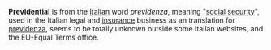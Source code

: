 '''Previdential''' is from the [[Italian language|Italian]] word ''previdenza'', meaning "[[social security]]", used in the Italian legal and [[insurance]] business as an translation for [[previdenza]], seems to be totally unknown outside some Italian websites, and the EU-Equal Terms office.

{{stub}}